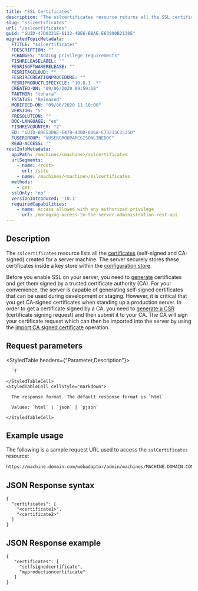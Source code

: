 ```yaml
---
title: "SSL Certificates"
description: "The sslcertificates resource returns all the SSL certificates created for your server machine."
slug: "sslcertificates"
url: "/sslcertificates"
guid: "GUID-47D0331E-6132-4BE6-BBAE-E63990B2130E"
migratedTopicMetadata:
  FTITLE: "sslcertificates"
  FDESCRIPTION: ""
  FCHANGES: "Adding privilege requirements"
  FISHRELEASELABEL: ""
  FESRISOFTWARERELEASE: ""
  FESRITAGCLOUD: ""
  FESRIRECREATIONPROCEDURE: ""
  FESRIPRODUCTLIFECYCLE: "10.8.1 -*"
  CREATED-ON: "09/06/2020 09:59:18"
  FAUTHOR: "tohara"
  FSTATUS: "Released"
  MODIFIED-ON: "09/06/2020 11:10:00"
  VERSION: "5"
  FRESOLUTION: ""
  DOC-LANGUAGE: "en"
  FISHREVCOUNTER: "2"
  ED: "GUID-B0E53DAE-E47B-430D-806A-E73215C3535D"
  FUSERGROUP: "VUSERGROUPARCGISONLINEDOC"
  READ-ACCESS: ""
restInfoMetadata:
  apiPath: /machines/<machine>/sslcertificates
  urlSegments:
    - name: <root>
      url: /site
    - name: /machines/<machine>/sslcertificates
  methods:
    - get
  sslOnly: 'no'
  versionIntroduced: '10.1'
  requiredCapabilities:
    - name: Access allowed with any authorized privilege
      url: /managing-access-to-the-server-administration-rest-api
---
```


## Description

The `sslcertificates` resource lists all the [certificates](/certificate) (self-signed and CA-signed) created for a server machine. The server securely stores these certificates inside a key store within the [configuration store](/configstore). 

Before you enable SSL on your server, you need to [generate](/generatecertificate) certificates and get them signed by a trusted certificate authority (CA). For your convenience, the server is capable of generating self-signed certificates that can be used during development or staging. However, it is critical that you get CA-signed certificates when standing up a production server. In order to get a certificate signed by a CA, you need to [generate a CSR](/generatecsr) (certificate signing request) and then submit it to your CA. The CA will sign your certificate request which can then be imported into the server by using the [import CA signed certificate](/importsignedcertificate) operation.


## Request parameters

<StyledTable headers={"Parameter,Description"}>
  <StyledTableRow>
    <StyledTableCell cellStyle="markdown">

      `f` 

    </StyledTableCell>
    <StyledTableCell cellStyle="markdown">

      The response format. The default response format is `html`.

      Values: `html` | `json` | `pjson`

    </StyledTableCell>
  </StyledTableRow>
</StyledTable>


## Example usage

The following is a sample request URL used to access the `sslCertificates` resource:

```markdown
https://machine.domain.com/webadaptor/admin/machines/MACHINE.DOMAIN.COM/sslcertificates?f=pjson
```

## JSON Response syntax

```other
{
  "certificates": [
    "<certificate1>",
    "<certificate2>"
  ]
}
```

## JSON Response example

```other
{
   "certificates": [
     "selfsignedcertificate",
     "myproductioncertificate"
   ]
}
```